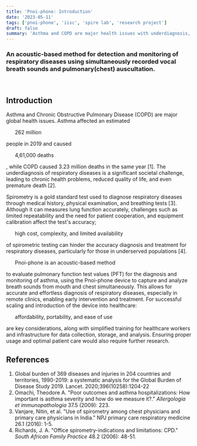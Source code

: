 ```yaml
---
title: 'Pnoi-phone: Introduction'
date: '2023-05-11'
tags: ['pnoi-phone', 'iisc', 'spire lab', 'research project']
draft: false
summary: 'Asthma and COPD are major health issues with underdiagnosis, leading to reduced quality of life and premature death. Spirometry is a gold standard test for diagnosis of respiratory diseases, but its accuracy can be hindered by challenges. Pnoi-phone aims to provide a simplified method of diagnosis.'
---
```


### An acoustic-based method for detection and monitoring of respiratory diseases using simultaneously recorded vocal breath sounds and pulmonary(chest) auscultation.

<br/>

## Introduction

Asthma and Chronic Obstructive Pulmonary Disease (COPD) are major global health
issues. Asthma affected an estimated <Ul>262 million</Ul> people in 2019 and caused <Ul>4,61,000 deaths</Ul>, while COPD caused 3.23 million deaths in the same year <Ref>[1]</Ref>. The
underdiagnosis of respiratory diseases is a significant societal challenge, leading to chronic health
problems, reduced quality of life, and even premature death <Ref>[2]</Ref>.

Spirometry is a gold standard test used to diagnose respiratory diseases through
medical history, physical examination, and breathing tests <Ref>[3]</Ref>.
Although it can measures lung function accurately, challenges such as limited
repeatability and the need for patient cooperation, and equipment calibration
affect the test's accuracy; <Ul>high cost, complexity, and limited availability</Ul> of
spirometric testing can hinder the accuracy diagnosis and treatment for
respiratory diseases, particularly for those in underserved populations <Ref>[4]</Ref>.

<Ul>Pnoi-phone is an acoustic-based method</Ul> to evaluate pulmonary function test values (PFT) for the diagnosis and monitoring of asthma, using the Pnoi-phone device to capture and analyze
breath sounds from mouth and chest simultaneously. This allows for accurate and effortless diagnosis
of respiratory diseases, especially in remote clinics, enabling early intervention and treatment. For
successful scaling and introduction of the device into healthcare: <Ul>affordability, portability, and ease of use</Ul> are key considerations, along with simplified training for healthcare workers and infrastructure
for data collection, storage, and analysis. Ensuring proper usage and optimal patient care would also
require further research.

<Next next_page="2_literature" prev_page="0_preface" />

## References

1. Global burden of 369 diseases and injuries in 204 countries and territories,
   1990-2019: a systematic analysis for the Global Burden of Disease Study 2019.
   Lancet. 2020;396(10258):1204-22 <Link href="https://www.thelancet.com/journals/lancet/article/PIIS0140-6736(20)30925-9/fulltext"/>
2. Omachi, Theodore A. "Poor outcomes and asthma hospitalizations: How important
   is asthma severity and how do we measure it?." _Allergologia et
   immunopathologia_ 37.5 (2009): 223. <Link href="https://www.ncbi.nlm.nih.gov/pmc/articles/PMC2887609/"/>
3. Vanjare, Nitin, et al. "Use of spirometry among chest physicians and primary
   care physicians in India." NPJ primary care respiratory medicine 26.1 (2016):
   1-5. <Link href="https://www.ncbi.nlm.nih.gov/pmc/articles/PMC4936052/" />
4. Richards, J. A. "Office spirometry-indications and limitations: CPD." _South
   African Family Practice_ 48.2 (2006): 48-51. <Link href="https://indexmedicus.afro.who.int/iah/fulltext/spirometry.pdf" />
